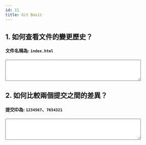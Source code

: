 ```yaml
---
id: 11
title: Git Basic
---
```



## 1. 如何查看文件的變更歷史？
#### 文件名稱為: `index.html`

<form id="1">
  <textarea name="answer1" rows="4" cols="50"></textarea>
</form>

## 2. 如何比較兩個提交之間的差異？
#### 提交ID為: `1234567`、`7654321`
<form id="2">
  <textarea name="answer1" rows="4" cols="50"></textarea>
</form>

